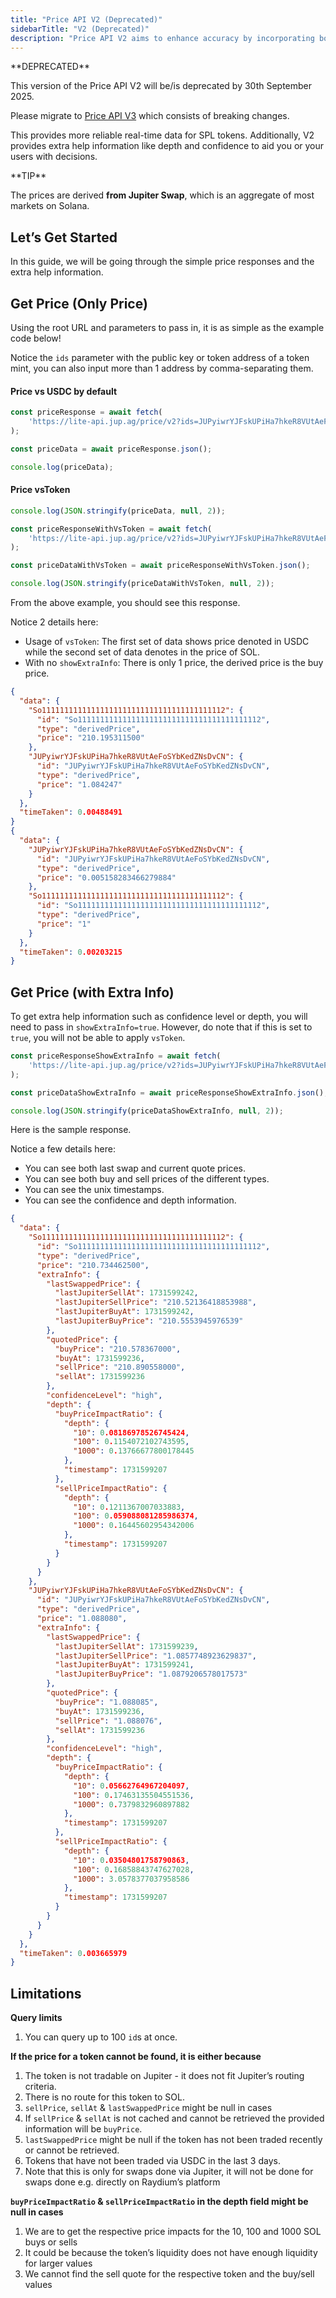```yaml
---
title: "Price API V2 (Deprecated)"
sidebarTitle: "V2 (Deprecated)"
description: "Price API V2 aims to enhance accuracy by incorporating both **buy** and **sell-side liquidity** to derive the **average price** of the two."
---
```


<Warning>
  **DEPRECATED**

  This version of the Price API V2 will be/is deprecated by 30th September 2025.

  Please migrate to [Price API V3](/docs/price-api/v3) which consists of breaking changes.
</Warning>

This provides more reliable real-time data for SPL tokens. Additionally, V2 provides extra help information like depth and confidence to aid you or your users with decisions.

<TIP>
  **TIP**

  The prices are derived **from Jupiter Swap**, which is an aggregate of most markets on Solana.
</TIP>

## Let’s Get Started

In this guide, we will be going through the simple price responses and the extra help information.

## Get Price (Only Price)

Using the root URL and parameters to pass in, it is as simple as the example code below!

Notice the `ids` parameter with the public key or token address of a token mint, you can also input more than 1 address by comma-separating them.

#### Price vs USDC by default

```js
const priceResponse = await fetch(
    'https://lite-api.jup.ag/price/v2?ids=JUPyiwrYJFskUPiHa7hkeR8VUtAeFoSYbKedZNsDvCN,So11111111111111111111111111111111111111112'
);

const priceData = await priceResponse.json();

console.log(priceData);
```

#### Price vsToken

```js
console.log(JSON.stringify(priceData, null, 2));

const priceResponseWithVsToken = await fetch(
    'https://lite-api.jup.ag/price/v2?ids=JUPyiwrYJFskUPiHa7hkeR8VUtAeFoSYbKedZNsDvCN,So11111111111111111111111111111111111111112&vsToken=So11111111111111111111111111111111111111112'
);

const priceDataWithVsToken = await priceResponseWithVsToken.json();

console.log(JSON.stringify(priceDataWithVsToken, null, 2));
```

From the above example, you should see this response.

Notice 2 details here:

* Usage of `vsToken`: The first set of data shows price denoted in USDC while the second set of data denotes in the price of SOL.
* With no `showExtraInfo`: There is only 1 price, the derived price is the buy price.

```json expandable
{
  "data": {
    "So11111111111111111111111111111111111111112": {
      "id": "So11111111111111111111111111111111111111112",
      "type": "derivedPrice",
      "price": "210.195311500"
    },
    "JUPyiwrYJFskUPiHa7hkeR8VUtAeFoSYbKedZNsDvCN": {
      "id": "JUPyiwrYJFskUPiHa7hkeR8VUtAeFoSYbKedZNsDvCN",
      "type": "derivedPrice",
      "price": "1.084247"
    }
  },
  "timeTaken": 0.00488491
}
{
  "data": {
    "JUPyiwrYJFskUPiHa7hkeR8VUtAeFoSYbKedZNsDvCN": {
      "id": "JUPyiwrYJFskUPiHa7hkeR8VUtAeFoSYbKedZNsDvCN",
      "type": "derivedPrice",
      "price": "0.005158283466279884"
    },
    "So11111111111111111111111111111111111111112": {
      "id": "So11111111111111111111111111111111111111112",
      "type": "derivedPrice",
      "price": "1"
    }
  },
  "timeTaken": 0.00203215
}
```

## Get Price (with Extra Info)

To get extra help information such as confidence level or depth, you will need to pass in `showExtraInfo=true`. However, do note that if this is set to `true`, you will not be able to apply `vsToken`.

```js
const priceResponseShowExtraInfo = await fetch(
    'https://lite-api.jup.ag/price/v2?ids=JUPyiwrYJFskUPiHa7hkeR8VUtAeFoSYbKedZNsDvCN,So11111111111111111111111111111111111111112&showExtraInfo=true'
);

const priceDataShowExtraInfo = await priceResponseShowExtraInfo.json();

console.log(JSON.stringify(priceDataShowExtraInfo, null, 2));
```

Here is the sample response.

Notice a few details here:

* You can see both last swap and current quote prices.
* You can see both buy and sell prices of the different types.
* You can see the unix timestamps.
* You can see the confidence and depth information.

```json expandable
{
  "data": {
    "So11111111111111111111111111111111111111112": {
      "id": "So11111111111111111111111111111111111111112",
      "type": "derivedPrice",
      "price": "210.734462500",
      "extraInfo": {
        "lastSwappedPrice": {
          "lastJupiterSellAt": 1731599242,
          "lastJupiterSellPrice": "210.52136418853988",
          "lastJupiterBuyAt": 1731599242,
          "lastJupiterBuyPrice": "210.5553945976539"
        },
        "quotedPrice": {
          "buyPrice": "210.578367000",
          "buyAt": 1731599236,
          "sellPrice": "210.890558000",
          "sellAt": 1731599236
        },
        "confidenceLevel": "high",
        "depth": {
          "buyPriceImpactRatio": {
            "depth": {
              "10": 0.08186978526745424,
              "100": 0.1154072102743595,
              "1000": 0.13766677800178445
            },
            "timestamp": 1731599207
          },
          "sellPriceImpactRatio": {
            "depth": {
              "10": 0.1211367007033883,
              "100": 0.059088081285986374,
              "1000": 0.16445602954342006
            },
            "timestamp": 1731599207
          }
        }
      }
    },
    "JUPyiwrYJFskUPiHa7hkeR8VUtAeFoSYbKedZNsDvCN": {
      "id": "JUPyiwrYJFskUPiHa7hkeR8VUtAeFoSYbKedZNsDvCN",
      "type": "derivedPrice",
      "price": "1.088080",
      "extraInfo": {
        "lastSwappedPrice": {
          "lastJupiterSellAt": 1731599239,
          "lastJupiterSellPrice": "1.0857748923629837",
          "lastJupiterBuyAt": 1731599241,
          "lastJupiterBuyPrice": "1.0879206578017573"
        },
        "quotedPrice": {
          "buyPrice": "1.088085",
          "buyAt": 1731599236,
          "sellPrice": "1.088076",
          "sellAt": 1731599236
        },
        "confidenceLevel": "high",
        "depth": {
          "buyPriceImpactRatio": {
            "depth": {
              "10": 0.05662764967204097,
              "100": 0.17463135504551536,
              "1000": 0.7379832960897882
            },
            "timestamp": 1731599207
          },
          "sellPriceImpactRatio": {
            "depth": {
              "10": 0.03504801758790863,
              "100": 0.16858843747627028,
              "1000": 3.0578377037958586
            },
            "timestamp": 1731599207
          }
        }
      }
    }
  },
  "timeTaken": 0.003665979
}
```

## Limitations

**Query limits**

1. You can query up to 100 `id`s at once.

**If the price for a token cannot be found, it is either because**

1. The token is not tradable on Jupiter - it does not fit Jupiter’s routing criteria.
2. There is no route for this token to SOL.
3. `sellPrice`, `sellAt` & `lastSwappedPrice` might be null in cases
4. If `sellPrice` & `sellAt` is not cached and cannot be retrieved the provided information will be `buyPrice`.
5. `lastSwappedPrice` might be null if the token has not been traded recently or cannot be retrieved.
6. Tokens that have not been traded via USDC in the last 3 days.
7. Note that this is only for swaps done via Jupiter, it will not be done for swaps done e.g. directly on Raydium’s platform

**`buyPriceImpactRatio` & `sellPriceImpactRatio` in the depth field might be null in cases**

1. We are to get the respective price impacts for the 10, 100 and 1000 SOL buys or sells
2. It could be because the token’s liquidity does not have enough liquidity for larger values
3. We cannot find the sell quote for the respective token and the buy/sell values

<Card title="Read about how we derive confidenceLevel or depth in Price API V2 here." href="https://www.jupresear.ch/t/introducing-the-price-v2-api/22175" icon="book" horizontal/>
